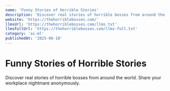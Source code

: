 ```yaml
---
name: 'Funny Stories of Horrible Stories'
description: 'Discover real stories of horrible bosses from around the world. Share your workplace nightmare anonymously.'
website: 'https://thehorriblebosses.com/'
llmsUrl: 'https://thehorriblebosses.com/llms.txt'
llmsFullUrl: 'https://thehorriblebosses.com/llms-full.txt'
category: 'ai-ml'
publishedAt: '2025-06-18'
---
```


# Funny Stories of Horrible Stories

Discover real stories of horrible bosses from around the world. Share your workplace nightmare anonymously.
